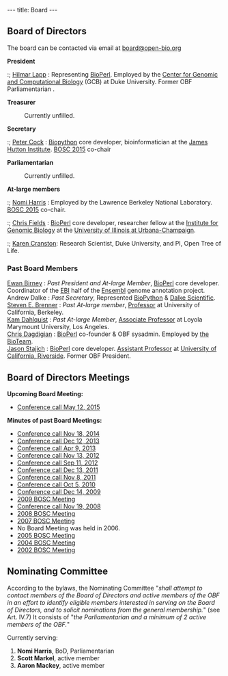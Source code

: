 ---
title: Board
---

== Board of Directors ==
The board can be contacted via email at [mailto:board@open-bio.org board@open-bio.org]

'''President'''
:; [[bp:Hilmar Lapp|Hilmar Lapp]] : Representing [[bp:BioPerl|BioPerl]].  Employed by the [http://genome.duke.edu/ Center for Genomic and Computational Biology] (GCB) at Duke University. Former OBF Parliamentarian <!--, and currently acting Treasurer -->.

'''Treasurer'''
: Currently unfilled.

'''Secretary'''

:; <span class="plainlinks">[http://www.hutton.ac.uk/staff/peter-cock Peter Cock]</span> : [[bp:Biopython|Biopython]] core developer, bioinformatician at the [http://www.hutton.ac.uk/ James Hutton Institute]. [[BOSC 2015]] co-chair

'''Parliamentarian'''
: Currently unfilled.

'''At-large members'''

:; <span class="plainlinks">[http://www.linkedin.com/in/nomiharris Nomi Harris]</span> : Employed by the Lawrence Berkeley National Laboratory. [[BOSC 2015]] co-chair.

:; [[bp:Christopher_Fields|Chris Fields]] : [[bp:BioPerl|BioPerl]] core developer, researcher fellow at the [http://www.igb.uiuc.edu/ Institute for Genomic Biology] at the [http://www.uiuc.edu/ University of Illinois at Urbana-Champaign].

:; <span class="plainlinks">[https://github.com/kcranston Karen Cranston]</span>: Research Scientist, Duke University, and PI, Open Tree of Life.

=== Past Board Members ===
; [[bp:Ewan Birney|Ewan Birney]] : ''Past President and At-large Member'',  [[bp:BioPerl|BioPerl]] core developer.  Coordinator of the [http://www.ebi.ac.uk EBI] half of the [http://www.ensembl.org Ensembl] genome annotation project.
; Andrew Dalke : ''Past Secretary'', Represented [http://www.biopython.org BioPython] & [http://www.dalkescientific.com Dalke Scientific].
; [[bp:Steven Brenner|Steven E. Brenner]] : ''Past At-large member'', [http://compbio.berkeley.edu Professor] at University of California, Berkeley.
; [[User:Kdahlquist|Kam Dahlquist]] : ''Past At-large Member'', [http://myweb.lmu.edu/kdahlqui/ Associate Professor] at Loyola Marymount University, Los Angeles.
; [[bp:Chris Dagdigian|Chris Dagdigian]] : [[bp:BioPerl|BioPerl]] co-founder & OBF sysadmin. Employed by [http://www.bioteam.net the BioTeam].
; [[bp:Jason Stajich|Jason Stajich]] : [[bp:BioPerl|BioPerl]] core developer. [http://stajichlab.fungalgenomes.org Assistant Professor] at [http://www.ucr.edu/ University of California, Riverside]. Former OBF President.

== Board of Directors Meetings ==

'''Upcoming Board Meeting:'''
* [[Minutes:2015_May_ConfCall| Conference call May 12, 2015]]

'''Minutes of past Board Meetings:'''
* [[Minutes:2014_Nov_ConfCall| Conference call Nov 18, 2014]]
* [[Minutes:2013_Dec_ConfCall| Conference call Dec 12, 2013]]
* [[Minutes:2013_Apr_ConfCall| Conference call Apr 9, 2013]]
* [[Minutes:2012_Nov_ConfCall| Conference call Nov 13, 2012]]
* [[Minutes:2012_Sep_ConfCall| Conference call Sep 11, 2012]]
* [[Minutes:2011_Dec_ConfCall| Conference call Dec 13, 2011]]
* [[Minutes:2011_ConfCall| Conference call Nov 8, 2011]]
* [[Minutes:2010_ConfCall| Conference call Oct 5, 2010]]
* [[Minutes:2009_ConfCall|Conference call Dec 14, 2009]]
* [[Minutes:2009 BOSC Meeting| 2009 BOSC Meeting]]
* [[Minutes:2008_ConfCall|Conference call Nov 19, 2008]] 
* [[Minutes:2008 BOSC Meeting| 2008 BOSC Meeting]]
* [[Minutes:2007 BOSC Meeting| 2007 BOSC Meeting]]
* No Board Meeting was held in 2006. 
* [[Minutes:2005 BOSC Meeting| 2005 BOSC Meeting]]
* [[Minutes:2004 BOSC Meeting| 2004 BOSC Meeting]]
* [[Minutes:2002 BOSC Meeting| 2002 BOSC Meeting]]

== Nominating Committee ==

According to the bylaws, the Nominating Committee "''shall attempt to contact members of the Board of Directors and active members of the OBF in an effort to identify eligible members interested in serving on the Board of Directors, and to solicit nominations from the general membership.''" (see Art. IV.7) It consists of "''the Parliamentarian and a minimum of 2 active members of the OBF.''" 

Currently serving:
# '''Nomi Harris''', BoD, Parliamentarian
# '''Scott Markel''', active member
# '''Aaron Mackey''', active member